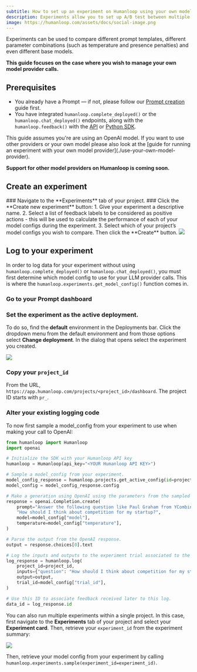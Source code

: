 ```yaml
---
subtitle: How to set up an experiment on Humanloop using your own model.
description: Experiments allow you to set up A/B test between multiple different model configs.
image: https://humanloop.com/assets/docs/social-image.png
---
```


Experiments can be used to compare different prompt templates, different parameter combinations (such as temperature and presence penalties) and even different base models.

**This guide focuses on the case where you wish to manage your own model provider calls.**

## Prerequisites

- You already have a Prompt — if not, please follow our [Prompt creation](/docs/guides/create-prompt) guide first.
- You have integrated `humanloop.complete_deployed()` or the `humanloop.chat_deployed()` endpoints, along with the `humanloop.feedback()` with the [API](https://www.postman.com/humanloop/workspace/humanloop) or [Python SDK](./generate-and-log-with-the-sdk).

<Info>
This guide assumes you're are using an OpenAI model. If you want to use other providers or your own model please also look at the [guide for running an experiment with your own model provider](./use-your-own-model-provider).

**Support for other model providers on Humanloop is coming soon.**

</Info>

## Create an experiment

<Steps>
  ### Navigate to the **Experiments** tab of your project. ### Click the
  **Create new experiment** button: 1. Give your experiment a descriptive name.
  2. Select a list of feedback labels to be considered as positive actions -
  this will be used to calculate the performance of each of your model configs
  during the experiment. 3. Select which of your project’s model configs you
  wish to compare. Then click the **Create** button.
  <img src="../../../assets/images/UVTcRJdR3cf3wj8_image.png" />
</Steps>

## Log to your experiment

In order to log data for your experiment without using `humanloop.complete_deployed()` or `humanloop.chat_deployed()`, you must first determine which model config to use for your LLM provider calls. This is where the `humanloop.experiments.get_model_config()` function comes in.

<Steps>

### Go to your Prompt dashboard

### Set the experiment as the active deployment.

To do so, find the **default** environment in the Deployments bar. Click the dropdown menu from the default environment and from those options select **Change deployment**. In the dialog that opens select the experiment you created.

<img src="../../../assets/images/420db16-image.png" />

### Copy your `project_id`

From the URL, `https://app.humanloop.com/projects/<project_id>/dashboard`. The project ID starts with `pr_`.

### Alter your existing logging code

To now first sample a model_config from your experiment to use when making your call to OpenAI:

```python
from humanloop import Humanloop
import openai

# Initialize the SDK with your Humanloop API key
humanloop = Humanloop(api_key="<YOUR Humanloop API KEY>")

# Sample a model_config from your experiment.
model_config_response = humanloop.projects.get_active_config(id=project_id)
model_config = model_config_response.config

# Make a generation using OpenAI using the parameters from the sampled model_config.
response = openai.Completion.create(
    prompt="Answer the following question like Paul Graham from YCombinator:\n"
    "How should I think about competition for my startup?",
    model=model_config["model"],
    temperature=model_config["temperature"],
)

# Parse the output from the OpenAI response.
output = response.choices[0].text

# Log the inputs and outputs to the experiment trial associated to the sampled model_config.
log_response = humanloop.log(
    project_id=project_id,
    inputs={"question": "How should I think about competition for my startup?"},
    output=output,
    trial_id=model_config["trial_id"],
)

# Use this ID to associate feedback received later to this log.
data_id = log_response.id
```

</Steps>

You can also run multiple experiments within a single project. In this case, first navigate to the **Experiments** tab of your project and select your **Experiment card**. Then, retrieve your `experiment_id` from the experiment summary:

<img src="../../../assets/images/Screenshot_2022-10-14.png" />

Then, retrieve your model config from your experiment by calling `humanloop.experiments.sample(experiment_id=experiment_id)`.
